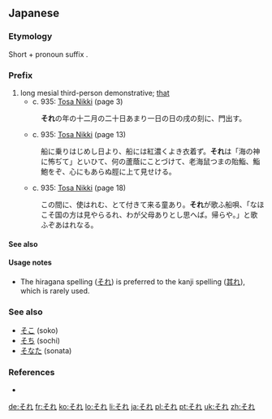 ==Japanese==

===Etymology===
Short {{term|そ|so|id}} + pronoun suffix {{term|れ|re}}.

===Prefix===
{{ja-pos|h|prefix|kanji=其れ|rom=sore}}
# long mesial third-person demonstrative; [[that]]
#* c. 935: [[w:Tosa Nikki|Tosa Nikki]] (page 3)
#: '''それ'''の年の十二月の二十日あまり一日の日の戌の刻に、門出す。
#* c. 935: [[w:Tosa Nikki|Tosa Nikki]] (page 13)
#: 船に乗りはじめし日より、船には紅濃くよき衣着ず。'''それ'''は「海の神に怖ぢて」といひて、何の蘆蔭にことづけて、老海鼠つまの貽鮨、鮨鮑をぞ、心にもあらぬ脛に上て見せける。
#* c. 935: [[w:Tosa Nikki|Tosa Nikki]] (page 18)
#: この間に、使はれむ、とて付きて来る童あり。'''それ'''が歌ふ船唄、「なほこそ国の方は見やらるれ、わが父母ありとし思へば。帰らや。」と歌ふぞあはれなる。

====See also====
{{Japanese demonstratives}}

====Usage notes====
*The hiragana spelling ([[それ]]) is preferred to the kanji spelling ([[其れ]]), which is rarely used.

===See also===
* [[そこ]] (soko)
* [[そち]] (sochi)
* [[そなた]] (sonata)

===References===
* {{cite book
  | last = Hasegawa
  | first = Masaharu
  | coauthors = Yūichirō Imanishi, Hiroshi Itō, Hiroshi Yoshioka
  | title = Shin Nihon Koten Bungaku Taikei 24: Tosa Nikki, Kagerō Nikki, Murasaki Shikibu Nikki, Sarashina Nikki
  | publisher = [[w:Iwanami Shoten Publishing|Iwanami Shoten]]
  | year = 1989
  | location = [[w:Tokyo|Tōkyō]]
  | id = ISBN 4-00-240024-7
}}

[[de:それ]]
[[fr:それ]]
[[ko:それ]]
[[lo:それ]]
[[li:それ]]
[[ja:それ]]
[[pl:それ]]
[[pt:それ]]
[[uk:それ]]
[[zh:それ]]